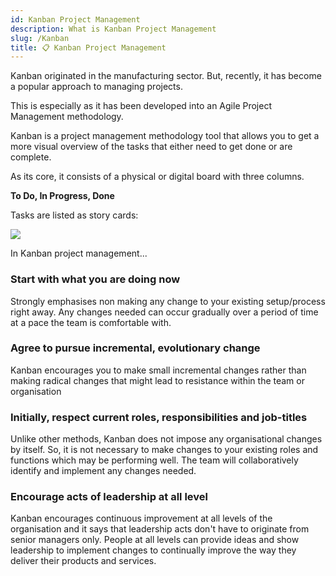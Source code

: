 ```yaml
---
id: Kanban Project Management
description: What is Kanban Project Management
slug: /Kanban
title: 📋 Kanban Project Management
---
```


<p className="grey">Kanban originated in the manufacturing sector. But, recently, it has become a popular approach to managing projects.</p>

This is especially as it has been developed into an Agile Project Management methodology.

Kanban is a project management methodology tool that allows you to get a more visual overview of the tasks that either need to get done or are complete.

As its core, it consists of a physical or digital board with three columns.

**To Do, In Progress, Done**

Tasks are listed as story cards:

![](/img/kanban.png)

In Kanban project management...

### Start with what you are doing now
Strongly emphasises non making any change to your existing setup/process right away. Any changes needed can occur gradually over a period of time at a pace the team is comfortable with.

### Agree to pursue incremental, evolutionary change
Kanban encourages you to make small incremental changes rather than making radical changes that might lead to resistance within the team or organisation

### Initially, respect current roles, responsibilities and job-titles
Unlike other methods, Kanban does not impose any organisational changes by itself. So, it is not necessary to make changes to your existing roles and functions which may be performing well. The team will collaboratively identify and implement any changes needed.

### Encourage acts of leadership at all level
Kanban encourages continuous improvement at all levels of the organisation and it says that leadership acts don't have to originate from senior managers only. People at all levels can provide ideas and show leadership to implement changes to continually improve the way they deliver their products and services.


